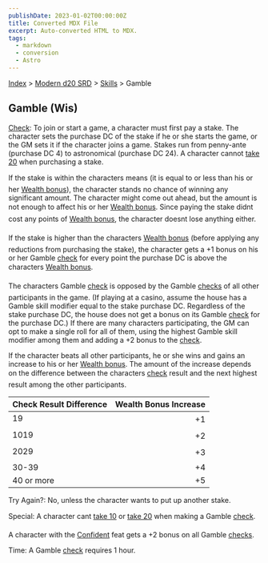 ```yaml
---
publishDate: 2023-01-02T00:00:00Z
title: Converted MDX File
excerpt: Auto-converted HTML to MDX.
tags:
  - markdown
  - conversion
  - Astro
---
```


[Index](-index) > [Modern d20 SRD](modern-d20-srd-index) > [Skills](modern-d20-srd-skills-index) > Gamble

## Gamble (Wis)

[Check](modern-d20-srd-skills-skill-basics-php#skill-check-index): To join or start a game, a character must first pay a stake. The character sets the purchase DC of the stake if he or she starts the game, or the GM sets it if the character joins a game. Stakes run from penny-ante (purchase DC 4) to astronomical (purchase DC 24). A character cannot [take
20](modern-d20-srd-skills-skill-basics-php#take20-index) when purchasing a stake.

If the stake is within the characters means (it is equal to or less than his or her [Wealth
bonus](modern-d20-srd-wealth-wealth-bonus)), the character stands no chance of winning any significant amount. The character might come out ahead, but the amount is not enough to affect his or her [Wealth
bonus](modern-d20-srd-wealth-wealth-bonus). Since paying the stake didnt cost any points of [Wealth
bonus](modern-d20-srd-wealth-wealth-bonus), the character doesnt lose anything either.

If the stake is higher than the characters [Wealth
bonus](modern-d20-srd-wealth-wealth-bonus) (before applying any reductions from purchasing the stake), the character gets a +1 bonus on his or her Gamble [check](modern-d20-srd-skills-skill-basics-php#skill-check-index) for every point the purchase DC is above the characters [Wealth
bonus](modern-d20-srd-wealth-wealth-bonus).

The characters Gamble [check](modern-d20-srd-skills-skill-basics-php#skill-check-index) is opposed by the Gamble [checks](modern-d20-srd-skills-skill-basics-php#skill-check-index) of all other participants in the game. (If playing at a casino, assume the house has a Gamble skill modifier equal to the stake purchase DC. Regardless of the stake purchase DC, the house does not get a bonus on its Gamble [check](modern-d20-srd-skills-skill-basics-php#skill-check-index) for the purchase DC.) If there are many characters participating, the GM can opt to make a single roll for all of them, using the highest Gamble skill modifier among them and adding a +2 bonus to the [check](modern-d20-srd-skills-skill-basics-php#skill-check-index).

If the character beats all other participants, he or she wins and gains an increase to his or her [Wealth
bonus](modern-d20-srd-wealth-wealth-bonus). The amount of the increase depends on the difference between the characters [check](modern-d20-srd-skills-skill-basics-php#skill-check-index) result and the next highest result among the other participants.

| Check Result Difference | Wealth Bonus Increase |
| :---------------------- | --------------------: |
| 19                      |                    +1 |
| 1019                    |                    +2 |
| 2029                    |                    +3 |
| 30-39                   |                    +4 |
| 40 or more              |                    +5 |

Try Again?: No, unless the character wants to put up another stake.

Special: A character cant [take
10](modern-d20-srd-skills-skill-basics-php#take10-index) or [take 20](modern-d20-srd-skills-skill-basics-php#take20-index) when making a Gamble [check](modern-d20-srd-skills-skill-basics-php#skill-check-index).

A character with the [Confident](modern-d20-srd-feats-confident) feat gets a +2 bonus on all Gamble [checks](modern-d20-srd-skills-skill-basics-php#skill-check-index).

Time: A Gamble [check](modern-d20-srd-skills-skill-basics-php#skill-check-index) requires 1 hour.
